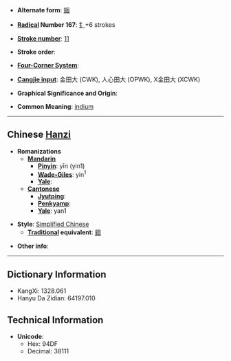 * '''Alternate form''': [[銦]]

* '''[[Wiktionary:Chinese radical index| Radical]] Number 167''': [[Wiktionary:Chinese radical index 钅|钅]]+6 strokes

* '''[[Wiktionary:Chinese total strokes index|Stroke number]]''': [[Wiktionary:Chinese total strokes index 11|11]]

* '''Stroke order''': 

* '''[[Wiktionary:Chinese four corner index|Four-Corner System]]''': 

* '''[[Wiktionary:Chinese Cangjie index|Cangjie input]]''': 金田大 (CWK), 人心田大 (OPWK), X金田大 (XCWK)

* '''Graphical Significance and Origin''': 

* '''Common Meaning''': [[indium]]

----

== Chinese [[Hanzi]] ==

* '''Romanizations'''
** '''[[Mandarin]]'''
*** '''[[Pinyin]]''': yīn (yin1)
*** '''[[Wade-Giles]]''': yin<sup>1</sup>
*** '''[[Yale]]''': 
** '''[[Cantonese]]'''
*** '''[[Jyutping]]''':
*** '''[[Penkyamp]]''': 
*** '''[[Yale]]''': yan1

* '''Style''': [[Simplified Chinese]] 
** '''[[Traditional Chinese|Traditional]] equivalent''': [[銦]]

* '''Other info''': 

----

== Dictionary Information ==

* KangXi: 1328.061
* Hanyu Da Zidian: 64197.010

== Technical Information ==

* '''Unicode''':
** Hex: 94DF
** Decimal: 38111